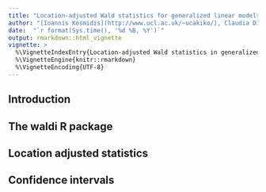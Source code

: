 ```yaml
---
title: "Location-adjusted Wald statistics for generalized linear models"
author: "[Ioannis Kosmidis](http://www.ucl.ac.uk/~ucakiko/), Claudia Di Caterina"
date:  "`r format(Sys.time(), '%d %B, %Y')`"
output: rmarkdown::html_vignette
vignette: >
  %\VignetteIndexEntry{Location-adjusted Wald statistics in generalized linear models}
  %\VignetteEngine{knitr::rmarkdown}
  %\VignetteEncoding{UTF-8}
---
```


## Introduction

## The **waldi** R package

## Location adjusted statistics

## Confidence intervals


